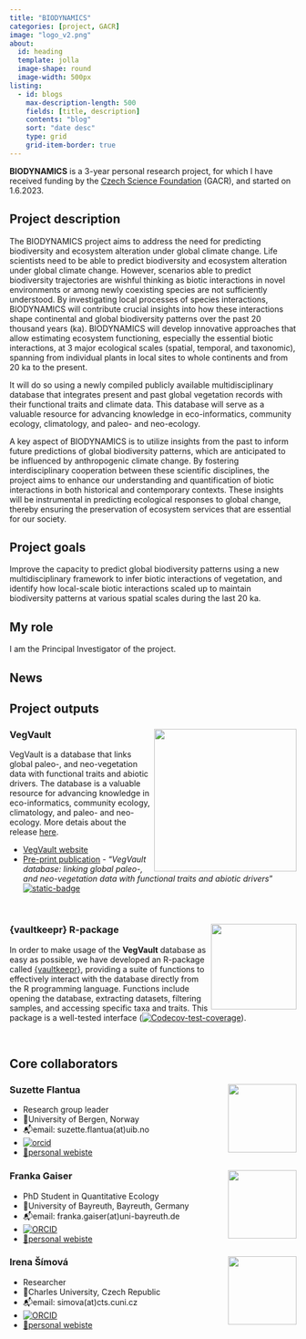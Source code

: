 ```yaml
---
title: "BIODYNAMICS"
categories: [project, GACR]
image: "logo_v2.png"
about:
  id: heading
  template: jolla
  image-shape: round
  image-width: 500px
listing: 
  - id: blogs
    max-description-length: 500
    fields: [title, description]
    contents: "blog"
    sort: "date desc" 
    type: grid
    grid-item-border: true
---
```


::: {#heading}
**BIODYNAMICS** is a 3-year personal research project, for which I have received funding by the [Czech Science Foundation](https://gacr.cz/en/) (GACR), and started on 1.6.2023.
:::

## Project description
The BIODYNAMICS project aims to address the need for predicting biodiversity and ecosystem alteration under global climate change. Life scientists need to be able to predict biodiversity and ecosystem alteration under global climate change. However, scenarios able to predict biodiversity trajectories are wishful thinking as biotic interactions in novel environments or among newly coexisting species are not sufficiently understood. By investigating local processes of species interactions, BIODYNAMICS will contribute crucial insights into how these interactions shape continental and global biodiversity patterns over the past 20 thousand years (ka). BIODYNAMICS will develop innovative approaches that allow estimating ecosystem functioning, especially the essential biotic interactions, at 3 major ecological scales (spatial, temporal, and taxonomic), spanning from individual plants in local sites to whole continents and from 20 ka to the present.

It will do so using a newly compiled publicly available multidisciplinary database that integrates present and past global vegetation records with their functional traits and climate data. This database will serve as a valuable resource for advancing knowledge in eco-informatics, community ecology, climatology, and paleo- and neo-ecology.

A key aspect of BIODYNAMICS is to utilize insights from the past to inform future predictions of global biodiversity patterns, which are anticipated to be influenced by anthropogenic climate change. By fostering interdisciplinary cooperation between these scientific disciplines, the project aims to enhance our understanding and quantification of biotic interactions in both historical and contemporary contexts. These insights will be instrumental in predicting ecological responses to global change, thereby ensuring the preservation of ecosystem services that are essential for our society.

## Project goals
Improve the capacity to predict global biodiversity patterns using a new multidisciplinary framework to infer biotic interactions of vegetation, and identify how local-scale biotic interactions scaled up to maintain biodiversity patterns at various spatial scales during the last 20 ka.

## My role
I am the Principal Investigator of the project.

## News
::: {#blogs}
:::

## Project outputs

### VegVault <img src="https://ondrejmottl.github.io/VegVault/Outputs/Figures/website/VegVault_logo.png" align="right" width="250"/>

VegVault is a database that links global paleo-, and neo-vegetation data with functional traits and abiotic drivers. The database is a valuable resource for advancing knowledge in eco-informatics, community ecology, climatology, and paleo- and neo-ecology. More detais about the release [here](/projects/BIODYNAMICS/blog/05-vegvault_published.qmd).

- [VegVault website](https://bit.ly/VegVault)
- [Pre-print publication](https://doi.org/10.1101/2025.01.31.635213) - "*VegVault database: linking global paleo-, and neo-vegetation data with functional traits and abiotic drivers*" [![static-badge](https://img.shields.io/badge/DOI-10.1101/2025.01.31.635213-blue)](https://doi.org/10.1101/2025.01.31.635213)

<br>

### {vaultkeepr} R-package <img src="https://ondrejmottl.github.io/vaultkeepr/reference/figures/vaultkeeper_logo.png" align="right" width="150"/>

In order to make usage of the **VegVault** database as easy as possible, we have developed an R-package called [{vaultkeepr}](https://bit.ly/vaultkeepr), providing a suite of functions to effectively interact with the database directly from the R programming language. Functions include opening the database, extracting datasets, filtering samples, and accessing specific taxa and traits. This package is a well-tested interface ([![Codecov-test-coverage](https://codecov.io/gh/OndrejMottl/vaultkeepr/branch/main/graph/badge.svg)](https://app.codecov.io/gh/OndrejMottl/vaultkeepr?branch=main)).

<br>

## Core collaborators

### Suzette Flantua <img src="https://www.uib.no/sites/w3.uib.no/files/styles/user_thumbnail/public/pictures/picture-388168-1536217906.jpg?itok=yqGLK7Kg" align="right" width="120" />

* Research group leader
* 🏦University of Bergen, Norway 
* 📬email: suzette.flantua(at)uib.no
* [![orcid](https://img.shields.io/badge/orcid-0000--0001--6526--3037-brightgreen.svg)](https://orcid.org/0000-0001-6526-3037)
* [🔗personal webiste](https://mountainsinmotion.w.uib.no/)

### Franka Gaiser <img src="https://www.spowi5.uni-bayreuth.de/pool/bilder/team/Gaiser_hp_2022.jpg" align="right" width="120" />

* PhD Student in Quantitative Ecology
* 🏦University of Bayreuth, Bayreuth, Germany
* 📬email: franka.gaiser(at)uni-bayreuth.de
* [![ORCID](https://img.shields.io/badge/orcid-0000--0003--2600--6603-brightgreen.svg)](https://orcid.org/0009-0003-2600-6603)
* [🔗personal webiste](https://www.spowi5.uni-bayreuth.de/en/team/Gaiser/index.php)

### Irena Šímová <img src="https://www.cts.cuni.cz/img/people/%C5%A0%C3%ADmov%C3%A1.jpg" align="right" width="120" />

* Researcher
* 🏦Charles University, Czech Republic
* 📬email: simova(at)cts.cuni.cz
* [![ORCID](https://img.shields.io/badge/orcid-0000--0002--9474--569X-brightgreen.svg)](https://orcid.org/0000-0002-9474-569X)
* [🔗personal webiste](https://www.cts.cuni.cz/en/simova.html)


